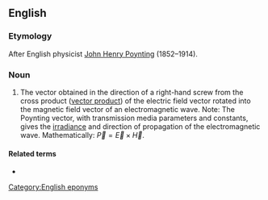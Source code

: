 ==English==

===Etymology===
After English physicist [[w:John Henry Poynting|John Henry Poynting]] (1852–1914).

===Noun===
{{en-noun|head=[[w:Poynting|Poynting]] [[vector]]}}

# {{lb|en|electromagnetism}} The vector obtained in the direction of a right-hand screw from the cross product ([[vector product]]) of the electric field vector rotated into the magnetic field vector of an electromagnetic wave. Note: The Poynting vector, with transmission media parameters and constants, gives the [[irradiance]] and direction of propagation of the electromagnetic wave. Mathematically: <math>\vec P = \vec E \times \vec H</math>.

====Related terms====
* {{l|en|Poynting theorem}}

[[Category:English eponyms]]